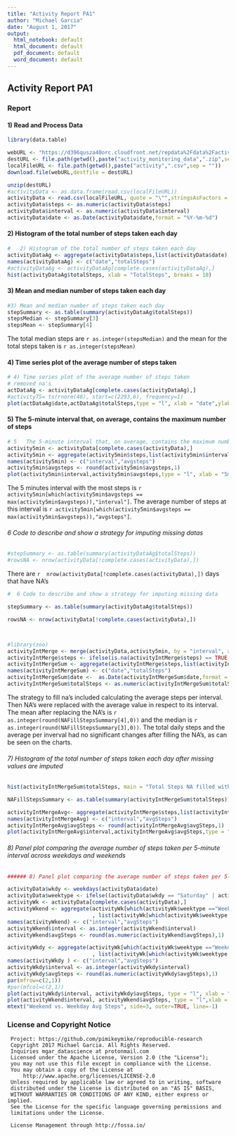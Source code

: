 ```yaml
---
title: "Activity Report PA1"
author: "Michael Garcia"
date: "August 1, 2017"
output:
  html_notebook: default
  html_document: default
  pdf_document: default
  word_document: default
---
```

## Activity Report PA1 {.tabset .tabset-fade .tabset-pills}
### Report

#### 1) Read and Process Data

```r
library(data.table)

webURL <- "https://d396qusza40orc.cloudfront.net/repdata%2Fdata%2Factivity.zip"
destURL <- file.path(getwd(),paste("activity_monitoring_data",".zip",sep = ""))
localFileURL <- file.path(getwd(),paste("activity",".csv",sep = ""))
download.file(webURL,destfile = destURL)

unzip(destURL)
#activityData <- as.data.frame(read.csv(localFileURL))
activityData <- read.csv(localFileURL, quote = "\"",stringsAsFactors = FALSE)
activityData$steps <- as.numeric(activityData$steps)
activityData$interval <- as.numeric(activityData$interval)
activityData$date <- as.Date(activityData$date,format = "%Y-%m-%d")

```


#### 2) Histogram of the total number of steps taken each day




``` r
#   2) Histogram of the total number of steps taken each day
activityDataAg <- aggregate(activityData$steps,list(activityData$date),sum)
names(activityDataAg) <- c("date","totalSteps")
#activityDataAg <- activityDataAg[complete.cases(activityDataAg),]
hist(activityDataAg$totalSteps, xlab = "TotalSteps", breaks = 10)
```


#### 3) Mean and median number of steps taken each day

``` r
#3) Mean and median number of steps taken each day
stepSummary <- as.table(summary(activityDataAg$totalSteps))
stepsMedian <- stepSummary[3]
stepsMean <- stepSummary[4]
```

The total median steps are `r as.integer(stepsMedian)` and the mean for the total steps taken is `r as.integer(stepsMean)`


#### 4) Time series plot of the average number of steps taken

``` r
# 4) Time series plot of the average number of steps taken
# removed na's
actDataAg <- activityDataAg[complete.cases(activityDataAg),]
#activityTS= ts(rnorm(48), start=c(2293,6), frequency=1)
plot(actDataAg$date,actDataAg$totalSteps,type = "l", xlab = "date",ylab = "total steps")
```


#### 5) The 5-minute interval that, on average, contains the maximum number of steps

``` r
# 5   The 5-minute interval that, on average, contains the maximum number of steps
activity5min <- activityData[complete.cases(activityData),]
activity5min <- aggregate(activity5min$steps,list(activity5min$interval),mean)
names(activity5min) <- c("interval","avgsteps")
activity5min$avgsteps <- round(activity5min$avgsteps,1)
plot(activity5min$interval,activity5min$avgsteps,type = "l", xlab = "5min interval", ylab = "5min Avg Steps")
```
The 5 minutes interval with the most steps is `r activity5min[which(activity5min$avgsteps == max(activity5min$avgsteps)),"interval"]`. The average number of steps at this interval is `r activity5min[which(activity5min$avgsteps == max(activity5min$avgsteps)),"avgsteps"]`.


######  6 Code to describe and show a strategy for imputing missing datas

``` r
#stepSummary <- as.table(summary(activityDataAg$totalSteps))
#rowsNA <- nrow(activityData[!complete.cases(activityData),])
```
There are `r  nrow(activityData[!complete.cases(activityData),])` days that have NA's


``` r
#  6 Code to describe and show a strategy for imputing missing data

stepSummary <- as.table(summary(activityDataAg$totalSteps))

rowsNA <- nrow(activityData[!complete.cases(activityData),])



#library(zoo)
activityIntMerge <- merge(activityData,activity5min, by = "interval", all.x = TRUE)
activityIntMerge$steps <- ifelse(is.na(activityIntMerge$steps) == TRUE, activityIntMerge$avgsteps, activityIntMerge$steps)
activityIntMergeSum <- aggregate(activityIntMerge$steps,list(activityIntMerge$date),sum)
names(activityIntMergeSum) <- c("date","totalSteps")
activityIntMergeSum$date <-  as.Date(activityIntMergeSum$date,format = "%Y-%m-%d")
activityIntMergeSum$totalSteps <- as.numeric(activityIntMergeSum$totalSteps)
```

The strategy to fill na's included calculating the average steps per interval. Then NA's were replaced with the average value in respect to its interval. The mean after replacing the NA's is `r as.integer(round(NAFillStepsSummary[4],0))` and the median is `r as.integer(round(NAFillStepsSummary[3],0))`. The total daily steps and the average per inverval had no significant changes after filling the NA's, as can be seen on the charts.



###### 7) Histogram of the total number of steps taken each day after missing values are imputed

``` r
hist(activityIntMergeSum$totalSteps, main = "Total Steps NA filled with Interval Avg",xlab = "TotalSteps", breaks = 10 )

NAFillStepsSummary <- as.table(summary(activityIntMergeSum$totalSteps))
```


``` r
activityIntMergeAvg<- aggregate(activityIntMerge$steps,list(activityIntMerge$interval),mean)
names(activityIntMergeAvg) <- c("interval","avgSteps")
activityIntMergeAvg$avgSteps <- round(activityIntMergeAvg$avgSteps,1)
plot(activityIntMergeAvg$interval,activityIntMergeAvg$avgSteps,type = "l", main = "Interval after NA Filled",xlab = "5min interval", ylab = "5min Avg Steps")
```


###### 8) Panel plot comparing the average number of steps taken per 5-minute interval across weekdays and weekends


``` r
###### 8) Panel plot comparing the average number of steps taken per 5-minute interval across weekdays and weekends

activityData$wkdy <- weekdays(activityData$date)
activityData$weektype <- ifelse((activityData$wkdy == "Saturday" | activityData$wkdy == "Sunday"), "Weekend", "Weekday" )
activityWk <- activityData[complete.cases(activityData),]
activityWkend <- aggregate(activityWk[which(activityWk$weektype =="Weekend"),"steps"]
                           , list(activityWk[which(activityWk$weektype =="Weekend"),"interval"]),mean)
names(activityWkend) <- c("interval","avgSteps")
activityWkend$interval <- as.integer(activityWkend$interval)
activityWkend$avgSteps <- round(as.numeric(activityWkend$avgSteps),1)

activityWkdy <- aggregate(activityWk[which(activityWk$weektype =="Weekday"),"steps"]
                           , list(activityWk[which(activityWk$weektype =="Weekday"),"interval"]),mean)
names(activityWkdy ) <- c("interval","avgSteps")
activityWkdy$interval <- as.integer(activityWkdy$interval)
activityWkdy$avgSteps <- round(as.numeric(activityWkdy$avgSteps),1)
par(mfrow=c(2,1))
#par(mfcol=c(2,1))
plot(activityWkdy$interval, activityWkdy$avgSteps, type = "l", xlab = "", ylab = "WkDay Avg Steps")
plot(activityWkend$interval, activityWkend$avgSteps, type = "l",xlab = "interval", ylab = "WkEnd Avg Steps")
mtext("Weekend vs. Weekday Avg Steps", side=3, outer=TRUE, line=-1) 
```

### License and Copyright Notice
     Project: https://github.com/pimikeymike/reproducible-research
     Copyright 2017 Michael Garcia. All Rights Reserved.
     Inquiries mgar_datascience at protonmail.com
     Licensed under the Apache License, Version 2.0 (the "License");
     you may not use this file except in compliance with the License.
     You may obtain a copy of the License at
         http://www.apache.org/licenses/LICENSE-2.0
     Unless required by applicable law or agreed to in writing, software
     distributed under the License is distributed on an "AS IS" BASIS,
     WITHOUT WARRANTIES OR CONDITIONS OF ANY KIND, either express or implied.
     See the License for the specific language governing permissions and
     limitations under the License.
     
     License Management through http://fossa.io/     
##
